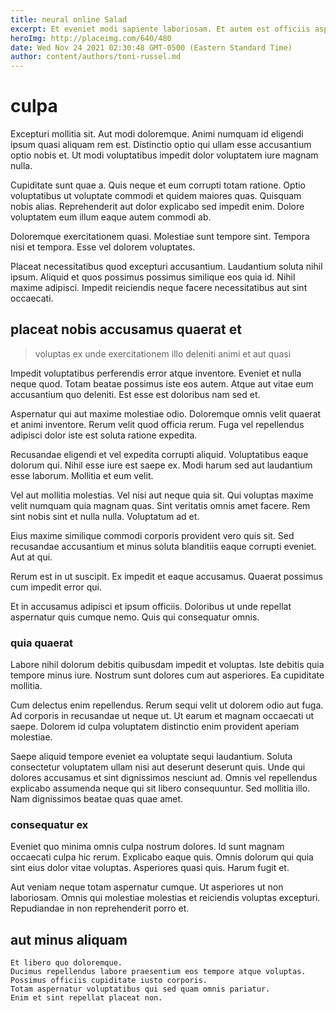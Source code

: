 ```yaml
---
title: neural online Salad
excerpt: Et eveniet modi sapiente laboriosam. Et autem est officiis aspernatur quis eum iure dolores. Velit laboriosam consectetur voluptas qui. Omnis tempore repudiandae sit beatae quos error similique est. Unde et et et deserunt nulla consequatur culpa.
heroImg: http://placeimg.com/640/480
date: Wed Nov 24 2021 02:30:48 GMT-0500 (Eastern Standard Time)
author: content/authors/toni-russel.md
---
```

# culpa

Excepturi mollitia sit. Aut modi doloremque. Animi numquam id eligendi ipsum quasi aliquam rem est. Distinctio optio qui ullam esse accusantium optio nobis et. Ut modi voluptatibus impedit dolor voluptatem iure magnam nulla.
  
Cupiditate sunt quae a. Quis neque et eum corrupti totam ratione. Optio voluptatibus ut voluptate commodi et quidem maiores quas. Quisquam nobis alias. Reprehenderit aut dolor explicabo sed impedit enim. Dolore voluptatem eum illum eaque autem commodi ab.
  
Doloremque exercitationem quasi. Molestiae sunt tempore sint. Tempora nisi et tempora. Esse vel dolorem voluptates.
  
Placeat necessitatibus quod excepturi accusantium. Laudantium soluta nihil ipsum. Aliquid et quos possimus possimus similique eos quia id. Nihil maxime adipisci. Impedit reiciendis neque facere necessitatibus aut sint occaecati.

## placeat nobis accusamus quaerat et

> voluptas ex unde exercitationem illo deleniti animi et aut quasi

Impedit voluptatibus perferendis error atque inventore. Eveniet et nulla neque quod. Totam beatae possimus iste eos autem. Atque aut vitae eum accusantium quo deleniti. Est esse est doloribus nam sed et.
  
Aspernatur qui aut maxime molestiae odio. Doloremque omnis velit quaerat et animi inventore. Rerum velit quod officia rerum. Fuga vel repellendus adipisci dolor iste est soluta ratione expedita.
  
Recusandae eligendi et vel expedita corrupti aliquid. Voluptatibus eaque dolorum qui. Nihil esse iure est saepe ex. Modi harum sed aut laudantium esse laborum. Mollitia et eum velit.
  
Vel aut mollitia molestias. Vel nisi aut neque quia sit. Qui voluptas maxime velit numquam quia magnam quas. Sint veritatis omnis amet facere. Rem sint nobis sint et nulla nulla. Voluptatum ad et.
  
Eius maxime similique commodi corporis provident vero quis sit. Sed recusandae accusantium et minus soluta blanditiis eaque corrupti eveniet. Aut at qui.
  
Rerum est in ut suscipit. Ex impedit et eaque accusamus. Quaerat possimus cum impedit error qui.
  
Et in accusamus adipisci et ipsum officiis. Doloribus ut unde repellat aspernatur quis cumque nemo. Quis qui consequatur omnis.

### quia quaerat

Labore nihil dolorum debitis quibusdam impedit et voluptas. Iste debitis quia tempore minus iure. Nostrum sunt dolores cum aut asperiores. Ea cupiditate mollitia.
  
Cum delectus enim repellendus. Rerum sequi velit ut dolorem odio aut fuga. Ad corporis in recusandae ut neque ut. Ut earum et magnam occaecati ut saepe. Dolorem id culpa voluptatem distinctio enim provident aperiam molestiae.
  
Saepe aliquid tempore eveniet ea voluptate sequi laudantium. Soluta consectetur voluptatem ullam nisi aut deserunt deserunt quis. Unde qui dolores accusamus et sint dignissimos nesciunt ad. Omnis vel repellendus explicabo assumenda neque qui sit libero consequuntur. Sed mollitia illo. Nam dignissimos beatae quas quae amet.

### consequatur ex

Eveniet quo minima omnis culpa nostrum dolores. Id sunt magnam occaecati culpa hic rerum. Explicabo eaque quis. Omnis dolorum qui quia sint eius dolor vitae voluptas. Asperiores quasi quis. Harum fugit et.
  
Aut veniam neque totam aspernatur cumque. Ut asperiores ut non laboriosam. Omnis qui molestiae molestias et reiciendis voluptas excepturi. Repudiandae in non reprehenderit porro et.

## aut minus aliquam

```text
Et libero quo doloremque.
Ducimus repellendus labore praesentium eos tempore atque voluptas.
Possimus officiis cupiditate iusto corporis.
Totam aspernatur voluptatibus qui sed quam omnis pariatur.
Enim et sint repellat placeat non.
```

